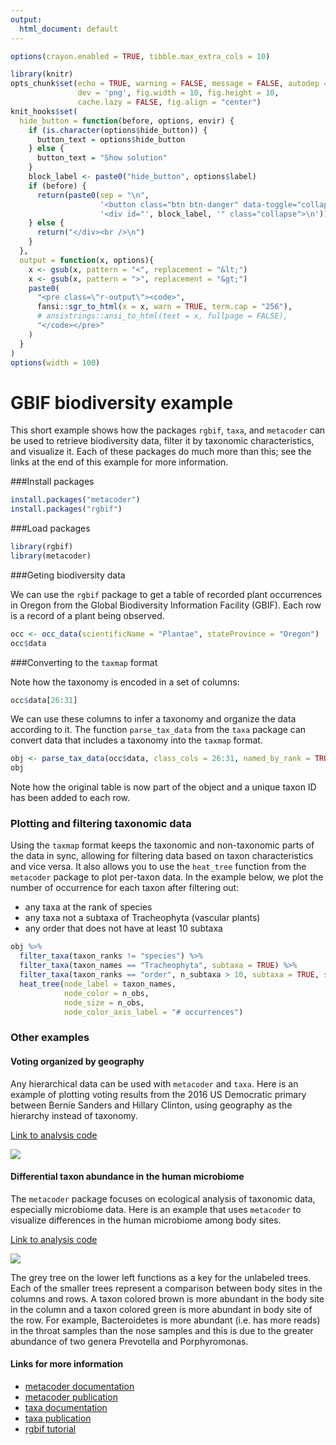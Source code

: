 ```yaml
---
output:
  html_document: default
---
```


```r
options(crayon.enabled = TRUE, tibble.max_extra_cols = 10)

library(knitr)
opts_chunk$set(echo = TRUE, warning = FALSE, message = FALSE, autodep = TRUE,
               dev = 'png', fig.width = 10, fig.height = 10,
               cache.lazy = FALSE, fig.align = "center")
knit_hooks$set(
  hide_button = function(before, options, envir) {
    if (is.character(options$hide_button)) {
      button_text = options$hide_button
    } else {
      button_text = "Show solution"
    }
    block_label <- paste0("hide_button", options$label)
    if (before) {
      return(paste0(sep = "\n",
                    '<button class="btn btn-danger" data-toggle="collapse" data-target="#', block_label, '"> ', button_text, ' </button>\n',
                    '<div id="', block_label, '" class="collapse">\n'))
    } else {
      return("</div><br />\n")
    }
  },
  output = function(x, options){
    x <- gsub(x, pattern = "<", replacement = "&lt;")
    x <- gsub(x, pattern = ">", replacement = "&gt;")
    paste0(
      "<pre class=\"r-output\"><code>",
      fansi::sgr_to_html(x = x, warn = TRUE, term.cap = "256"),
      # ansistrings::ansi_to_html(text = x, fullpage = FALSE),
      "</code></pre>"
    )
  }
)
options(width = 100)
```


# GBIF biodiversity example

This short example shows how the packages `rgbif`, `taxa`, and `metacoder` can be used to retrieve biodiversity data, filter it by taxonomic characteristics, and visualize it.
Each of these packages do much more than this; see the links at the end of this example for more information.


###Install packages

```r
install.packages("metacoder")
install.packages("rgbif")
```


###Load packages

```r
library(rgbif)
library(metacoder)
```


###Geting biodiversity data

We can use the `rgbif` package to get a table of recorded plant occurrences in Oregon from the Global Biodiversity Information Facility (GBIF).
Each row is a record of a plant being observed.

```r
occ <- occ_data(scientificName = "Plantae", stateProvince = "Oregon")
occ$data
```


###Converting to the `taxmap` format

Note how the taxonomy is encoded in a set of columns:

```r
occ$data[26:31]
```

We can use these columns to infer a taxonomy and organize the data according to it.
The function `parse_tax_data` from the `taxa` package can convert data that includes a taxonomy into the `taxmap` format.

```r
obj <- parse_tax_data(occ$data, class_cols = 26:31, named_by_rank = TRUE)
obj
```

Note how the original table is now part of the object and a unique taxon ID has been added to each row.


### Plotting and filtering taxonomic data

Using the `taxmap` format keeps the taxonomic and non-taxonomic parts of the data in sync, allowing for filtering data based on taxon characteristics and vice versa.
It also allows you to use the `heat_tree` function from the `metacoder` package to plot per-taxon data.
In the example below, we plot the number of occurrence for each taxon after filtering out:

* any taxa at the rank of species
* any taxa not a subtaxa of Tracheophyta (vascular plants)
* any order that does not have at least 10 subtaxa

```r
obj %>% 
  filter_taxa(taxon_ranks != "species") %>% 
  filter_taxa(taxon_names == "Tracheophyta", subtaxa = TRUE) %>%
  filter_taxa(taxon_ranks == "order", n_subtaxa > 10, subtaxa = TRUE, supertaxa = TRUE) %>% 
  heat_tree(node_label = taxon_names,
            node_color = n_obs,
            node_size = n_obs,
            node_color_axis_label = "# occurrences")
```

### Other examples

#### Voting organized by geography

Any hierarchical data can be used with `metacoder` and `taxa`.
Here is an example of plotting voting results from the 2016 US Democratic primary between Bernie Sanders and Hillary Clinton, using geography as the hierarchy instead of taxonomy.

[Link to analysis code](voting_example.html)

![](voting.png)


#### Differential taxon abundance in the human microbiome

The `metacoder` package focuses on ecological analysis of taxonomic data, especially microbiome data.
Here is an example that uses `metacoder` to visualize differences in the human microbiome among body sites.

[Link to analysis code](https://grunwaldlab.github.io/metacoder_documentation/example.html)

![](microbiome_example.png)

The grey tree on the lower left functions as a key for the unlabeled trees. Each of the smaller trees represent a comparison between body sites in the columns and rows. A taxon colored brown is more abundant in the body site in the column and a taxon colored green is more abundant in body site of the row. For example, Bacteroidetes is more abundant (i.e. has more reads) in the throat samples than the nose samples and this is due to the greater abundance of two genera Prevotella and Porphyromonas.


#### Links for more information

* [metacoder documentation](https://grunwaldlab.github.io/metacoder_documentation/)
* [metacoder publication](https://journals.plos.org/ploscompbiol/article?id=10.1371/journal.pcbi.1005404)
* [taxa documentation](https://github.com/ropensci/taxa#taxa)
* [taxa publication](https://f1000research.com/articles/7-272/v2)
* [rgbif tutorial](https://ropensci.org/tutorials/rgbif_tutorial/)

  